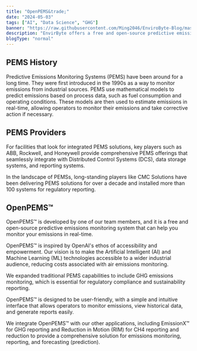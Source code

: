 ```yaml
---
title: "OpenPEMS&trade;"
date: "2024-05-03"
tags: ["AI", "Data Science", "GHG"]
banner: "https://raw.githubusercontent.com/Ming2046/EnviroByte-Blog/master/images/PredictiveEmissions.jpg"
description: "EnvirByte offers a free and open-source predictive emission monitoring system that can help you monitor your emissions in real-time."
blogType: "normal"
---
```


## PEMS History

Predictive Emissions Monitoring Systems (PEMS) have been around for a long time. They were first introduced in the 1990s as a way to monitor emissions from industrial sources.
PEMS use mathematical models to predict emissions based on process data, such as fuel consumption and operating conditions.
These models are then used to estimate emissions in real-time, allowing operators to monitor their emissions and take corrective action if necessary.

## PEMS Providers

For facilities that look for integrated PEMS solutions, key players such as ABB, Rockwell, and Honeywell
provide comprehensive PEMS offerings that seamlessly integrate with Distributed Control Systems (DCS), data storage systems, and reporting systems.

In the landscape of PEMSs, long-standing players like CMC Solutions have been delivering PEMS solutions for over a decade and installed more than 100 systems for regulatory reporting.

## OpenPEMS&trade;

OpenPEMS&trade; is developed by one of our team members, and it is a free and open-source predictive emissions monitoring system that can help you monitor your emissions in real-time.

OpenPEMS™ is inspired by OpenAI's ethos of accessibility and empowerment. Our vision is to make the Artificial Intelligent (AI) and Machine Learning (ML) technologies
accessible to a wider industrial audience, reducing costs associated with air emissions monitoring.

We expanded traditional PEMS capabilities to include GHG emissions monitoring, which is essential for regulatory compliance and sustainability reporting.

OpenPEMS™ is designed to be user-friendly, with a simple and intuitive interface that allows operators to monitor emissions, view historical data, and generate reports easily.

We integrate OpenPEMS™ with our other applications, including EmissionX&trade; for GHG reporting and Reduction in Motion (RIM) for CH4 reporting and reduction
to provide a comprehensive solution for emissions monitoring, reporting, and forecasting (prediction).
